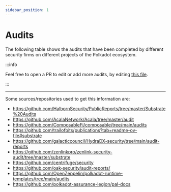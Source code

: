 ```yaml
---
sidebar_position: 1
---
```


# Audits

The following table shows the audits that have been completed by different security firms on different projects of the Polkadot ecosystem. 

:::info

Feel free to open a PR to edit or add more audits, by editing [this file](https://github.com/polkadot-security/polkadot-security.github.io/edit/main/static/data/audits.csv).

:::


<AuditsTable />

----------------

Some sources/repositories used to get this information are:

- https://github.com/HalbornSecurity/PublicReports/tree/master/Substrate%20Audits
- https://github.com/AcalaNetwork/Acala/tree/master/audit
- https://github.com/ComposableFi/composable/tree/main/audits
- https://github.com/trailofbits/publications?tab=readme-ov-file#substrate
- https://github.com/galacticcouncil/HydraDX-security/tree/main/audit-reports
- https://github.com/zenlinkpro/zenlink-security-audit/tree/master/substrate
- https://github.com/centrifuge/security
- https://github.com/oak-security/audit-reports/ 
- https://github.com/OpenZeppelin/polkadot-runtime-templates/tree/main/audits
- https://github.com/polkadot-assurance-legion/pal-docs
